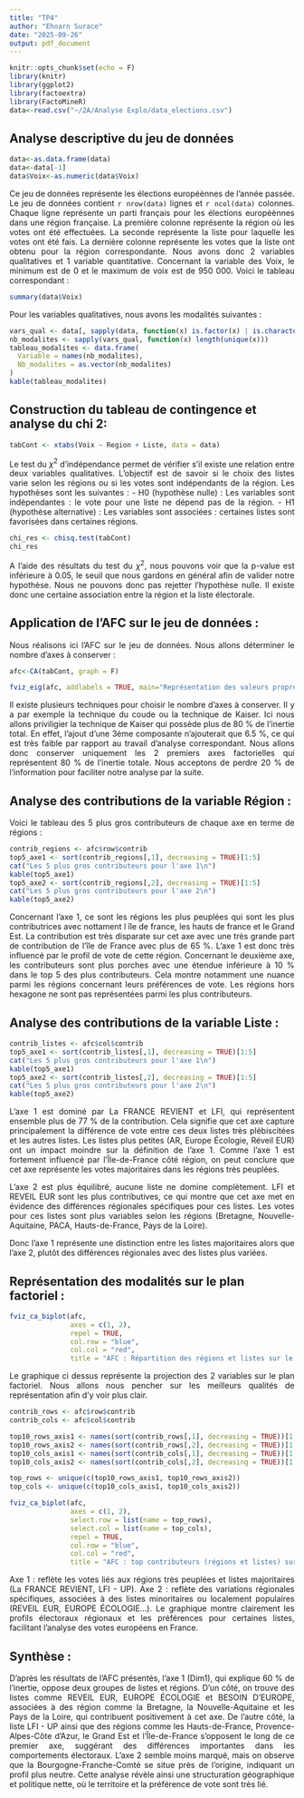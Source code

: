 ```yaml
---
title: "TP4"
author: "Ehoarn Surace"
date: "2025-09-26"
output: pdf_document
---
```

<style>
p {
  text-align: justify;
}
</style>

```r
knitr::opts_chunk$set(echo = F)
library(knitr)
library(ggplot2)
library(factoextra)
library(FactoMineR)
data<-read.csv("~/2A/Analyse Explo/data_elections.csv")
```

## Analyse descriptive du jeu de données

```r
data<-as.data.frame(data)
data<-data[-1]
data$Voix<-as.numeric(data$Voix)
```

Ce jeu de données représente les élections européènnes de l'année passée. Le jeu de données contient `r nrow(data)` lignes et `r ncol(data)` colonnes. Chaque ligne représente un parti français pour les élections européènnes dans une région française. 
La première colonne représente la région où les votes ont été effectuées. 
La seconde représente la liste pour laquelle les votes ont été fais. 
La dernière colonne représente les votes que la liste ont obtenu pour la région correspondante. 
Nous avons donc 2 variables qualitatives et 1 variable quantitative.
Concernant la variable des Voix, le minimum est de 0 et le maximum de voix est de 950 000. Voici le tableau correspondant : 

```r
summary(data$Voix)
```


Pour les variables qualitatives, nous avons les modalités suivantes : 

```r
vars_qual <- data[, sapply(data, function(x) is.factor(x) | is.character(x))]
nb_modalites <- sapply(vars_qual, function(x) length(unique(x)))
tableau_modalites <- data.frame(
  Variable = names(nb_modalites),
  Nb_modalites = as.vector(nb_modalites)
)
kable(tableau_modalites)
```


## Construction du tableau de contingence et analyse du chi 2:

```r
tabCont <- xtabs(Voix ~ Region + Liste, data = data)
```

Le test du $\chi^2$ d’indépendance permet de vérifier s’il existe une relation entre deux variables qualitatives. L'objectif est de savoir si le choix des listes varie selon les régions ou si les votes sont indépendants de la région. Les hypothèses sont les suivantes :
- H0 (hypothèse nulle) : Les variables sont indépendantes : le vote pour une liste ne dépend pas de la région.
- H1 (hypothèse alternative) : Les variables sont associées : certaines listes sont favorisées dans certaines régions.

```r
chi_res <- chisq.test(tabCont)
chi_res
```

A l'aide des résultats du test du $\chi^2$, nous pouvons voir que la p-value est inférieure à 0.05, le seuil que nous gardons en général afin de valider notre hypothèse. Nous ne pouvons donc pas rejetter l'hypothèse nulle. Il existe donc une certaine association entre la région et la liste électorale. 

## Application de l'AFC sur le jeu de données :

Nous réalisons ici l'AFC sur le jeu de données. Nous allons déterminer le nombre d'axes à conserver :

```r
afc<-CA(tabCont, graph = F)
```

```r
fviz_eig(afc, addlabels = TRUE, main="Représentation des valeurs propres")
```

Il existe plusieurs techniques pour choisir le nombre d'axes à conserver. Il y a par exemple la technique du coude ou la technique de Kaiser. Ici nous allons priviligier la technique de Kaiser qui possède plus de 80 % de l'inertie total. En effet, l'ajout d'une 3ème composante n'ajouterait que 6.5 %, ce qui est très faible par rapport au travail d'analyse correspondant. Nous allons donc conserver uniquement les 2 premiers axes factorielles qui représentent 80 % de l'inertie totale. Nous acceptons de perdre 20 % de l'information pour faciliter notre analyse par la suite. 

## Analyse des contributions de la variable Région : 

Voici le tableau des 5 plus gros contributeurs de chaque axe en terme de régions : 

```r
contrib_regions <- afc$row$contrib
top5_axe1 <- sort(contrib_regions[,1], decreasing = TRUE)[1:5]
cat("Les 5 plus gros contributeurs pour l'axe 1\n")
kable(top5_axe1)
top5_axe2 <- sort(contrib_regions[,2], decreasing = TRUE)[1:5]
cat("Les 5 plus gros contributeurs pour l'axe 2\n")
kable(top5_axe2)
```

Concernant l'axe 1, ce sont les régions les plus peuplées qui sont les plus contributrices avec nottament l île de france, les hauts de france et le Grand Est. La contribution est très disparate sur cet axe avec une très grande part de contribution de l'île de France avec plus de 65 %. 
L'axe 1 est donc très influencé par le profil de vote de cette région. 
Concernant le deuxième axe, les contributeurs sont plus porches avec une étendue inférieure à 10 % dans le top 5 des plus contributeurs. Cela montre notamment une nuance parmi les régions concernant leurs préférences de vote. 
Les régions hors hexagone ne sont pas représentées parmi les plus contributeurs. 

## Analyse des contributions de la variable Liste : 

```r
contrib_listes <- afc$col$contrib
top5_axe1 <- sort(contrib_listes[,1], decreasing = TRUE)[1:5]
cat("Les 5 plus gros contributeurs pour l'axe 1\n")
kable(top5_axe1)
top5_axe2 <- sort(contrib_listes[,2], decreasing = TRUE)[1:5]
cat("Les 5 plus gros contributeurs pour l'axe 2\n")
kable(top5_axe2)
```

L’axe 1 est dominé par La FRANCE REVIENT et LFI, qui représentent ensemble plus de 77 % de la contribution.
Cela signifie que cet axe capture principalement la différence de vote entre ces deux listes très plébiscitées et les autres listes.
Les listes plus petites (AR, Europe Écologie, Réveil EUR) ont un impact moindre sur la définition de l’axe 1.
Comme l’axe 1 est fortement influencé par l’Île-de-France côté région, on peut conclure que cet axe représente les votes majoritaires dans les régions très peuplées.

L’axe 2 est plus équilibré, aucune liste ne domine complètement.
LFI et REVEIL EUR sont les plus contributives, ce qui montre que cet axe met en évidence des différences régionales spécifiques pour ces listes.
Les votes pour ces listes sont plus variables selon les régions (Bretagne, Nouvelle-Aquitaine, PACA, Hauts-de-France, Pays de la Loire).

Donc l'axe 1 représente une distinction entre les listes majoritaires alors que l'axe 2, plutôt des différences régionales avec des listes plus variées. 

## Représentation des modalités sur le plan factoriel : 

```r
fviz_ca_biplot(afc, 
               axes = c(1, 2),
               repel = TRUE,        
               col.row = "blue",    
               col.col = "red",      
               title = "AFC : Répartition des régions et listes sur le plan factoriel")
```

Le graphique ci dessus représente la projection des 2 variables sur le plan factoriel. Nous allons nous pencher sur les meilleurs qualités de représentation afin d'y voir plus clair. 

```r
contrib_rows <- afc$row$contrib
contrib_cols <- afc$col$contrib

top10_rows_axis1 <- names(sort(contrib_rows[,1], decreasing = TRUE))[1:5]
top10_rows_axis2 <- names(sort(contrib_rows[,2], decreasing = TRUE))[1:5]
top10_cols_axis1 <- names(sort(contrib_cols[,1], decreasing = TRUE))[1:5]
top10_cols_axis2 <- names(sort(contrib_cols[,2], decreasing = TRUE))[1:5]

top_rows <- unique(c(top10_rows_axis1, top10_rows_axis2))
top_cols <- unique(c(top10_cols_axis1, top10_cols_axis2))

fviz_ca_biplot(afc,
               axes = c(1, 2),
               select.row = list(name = top_rows),
               select.col = list(name = top_cols),
               repel = TRUE,
               col.row = "blue",
               col.col = "red",
               title = "AFC : top contributeurs (régions et listes) sur les axes 1 et 2")
```

Axe 1 : reflète les votes liés aux régions très peuplées et listes majoritaires (La FRANCE REVIENT, LFI - UP).
Axe 2 : reflète des variations régionales spécifiques, associées à des listes minoritaires ou localement populaires (REVEIL EUR, EUROPE ÉCOLOGIE…).
Le graphique montre clairement les profils électoraux régionaux et les préférences pour certaines listes, facilitant l’analyse des votes européens en France.

## Synthèse : 

D'après les résultats de l'AFC présentés, l'axe 1 (Dim1), qui explique 60 % de l’inertie, oppose  deux groupes de listes et régions. D’un côté, on trouve des listes comme REVEIL EUR, EUROPE ÉCOLOGIE et BESOIN D'EUROPE, associées à des région comme la Bretagne, la Nouvelle-Aquitaine et les Pays de la Loire, qui contribuent positivement à cet axe. De l’autre côté, la liste LFI - UP ainsi que des régions comme les Hauts-de-France, Provence-Alpes-Côte d’Azur, le Grand Est et l’Île-de-France s’opposent le long de ce premier axe, suggérant des différences importantes dans les comportements électoraux. L’axe 2 semble moins marqué, mais on observe que la Bourgogne-Franche-Comté se situe près de l’origine, indiquant un profil plus neutre. Cette analyse révèle ainsi une structuration géographique et politique nette, où le territoire et la préférence de vote sont très lié. 








